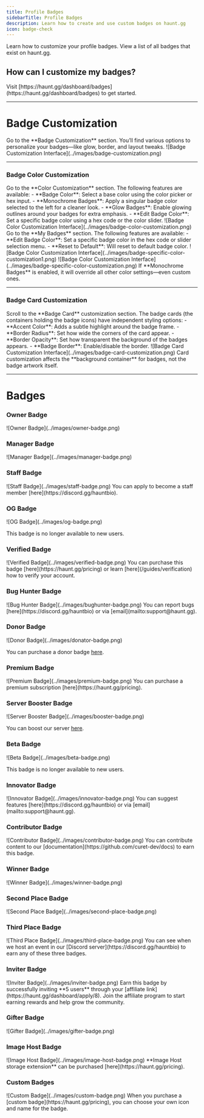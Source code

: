 ```yaml
---
title: Profile Badges
sidebarTitle: Profile Badges
description: Learn how to create and use custom badges on haunt.gg
icon: badge-check
---
```


<div className="mobile-only">
<Card title="Customize Badges" icon="circle-1" href="../customization/badges#badge-customization" horizontal>
Learn how to customize your profile badges.
</Card>

<Card title="Badges" icon="circle-2" href="../customization/badges#badges" horizontal>
View a list of all badges that exist on haunt.gg.
</Card>
</div>

## How can I customize my badges?

<Steps>
  <Step title="Open the Badge Settings Page">
    Visit [https://haunt.gg/dashboard/badges](https://haunt.gg/dashboard/badges)
    to get started.
  </Step>
</Steps>

---

# Badge Customization

<Steps>
  <Step title="Open the Section">
    Go to the **Badge Customization** section.
  </Step>
  <Step title="Start Customizing">
    You’ll find various options to personalize your badges—like glow, border,
    and layout tweaks.
  </Step>
</Steps>

<Frame>
  ![Badge Customization Interface](../images/badge-customization.png)
</Frame>

---

### Badge Color Customization

<Steps>
  <Step title="Open the Color Settings">
    Go to the **Color Customization** section.
  </Step>
  <Step title="Explore the Options">
    The following features are available:
    - **Badge Color**: Select a base color using the color picker or hex input.
    - **Monochrome Badges**: Apply a singular badge color selected to the left for a cleaner look.
    - **Glow Badges**: Enable glowing outlines around your badges for extra emphasis.
    - **Edit Badge Color**: Set a specific badge color using a hex code or the color slider.
  </Step>
</Steps>

<Frame>
  ![Badge Color Customization
  Interface](../images/badge-color-customization.png)
</Frame>

<Steps>
  <Step title="Open Badge Settings">Go to the **My Badges** section.</Step>
  <Step title="Explore the Options">
    The following features are available: - **Edit Badge Color**: Set a specific
    badge color in the hex code or slider selection menu. - **Reset to
    Default**: Will reset to default badge color.
  </Step>
</Steps>

<Frame>
  ![Badge Color Customization
  Interface](../images/badge-specific-color-customization1.png)
</Frame>
<Frame>
  ![Badge Color Customization
  Interface](../images/badge-specific-color-customization.png)
</Frame>

<Note>
  If **Monochrome Badges** is enabled, it will override all other color
  settings—even custom ones.
</Note>

---

### Badge Card Customization

<Steps>
  <Step title="Access the Card Settings">
    Scroll to the **Badge Card** customization section.
  </Step>
  <Step title="Adjust Card-Specific Visuals">
    The badge cards (the containers holding the badge icons) have independent
    styling options: - **Accent Color**: Adds a subtle highlight around the
    badge frame. - **Border Radius**: Set how wide the corners of the card
    appear. - **Border Opacity**: Set how transparent the background of the
    badges appears. - **Badge Border**: Enable/disable the border.
  </Step>
</Steps>

<Frame>
  ![Badge Card Customization Interface](../images/badge-card-customization.png)
</Frame>

<Note>
  Card customization affects the **background container** for badges, not the
  badge artwork itself.
</Note>

--- 

# Badges

### Owner Badge

<Frame caption="The owner badge is a badge that is given to the owner of haunt.gg.">
  ![Owner Badge](../images/owner-badge.png)
</Frame>

### Manager Badge

<Frame caption="The manager badge is a badge that is given to the manager of haunt.gg.">
  ![Manager Badge](../images/manager-badge.png)
</Frame>

### Staff Badge

<Frame caption="The staff badge is a badge that is given to the staff of haunt.gg.">
  ![Staff Badge](../images/staff-badge.png)
</Frame>

<Note>
  You can apply to become a staff member [here](https://discord.gg/hauntbio).
</Note>

### OG Badge

<Frame caption="The OG badge is a badge that is given to the original members of haunt.gg.">
  ![OG Badge](../images/og-badge.png)
</Frame>

<Note>This badge is no longer available to new users.</Note>

### Verified Badge

<Frame caption="The verified badge is a badge that is given to users who have been verified by haunt.gg.">
  ![Verified Badge](../images/verified-badge.png)
</Frame>

<Note>
  You can purchase this badge [here](https://haunt.gg/pricing) or learn
  [here](/guides/verification) how to verify your account.
</Note>

### Bug Hunter Badge

<Frame caption="The bug hunter badge is a badge that is given to users who have reported bugs to haunt.gg.">
  ![Bug Hunter Badge](../images/bughunter-badge.png)
</Frame>

<Note>
  You can report bugs [here](https://discord.gg/hauntbio) or via
  [email](mailto:support@haunt.gg).
</Note>

### Donor Badge

<Frame caption="The donor badge is a badge that is given to users who have [donated](https://haunt.gg/pricing) to haunt.gg.">
  ![Donor Badge](../images/donator-badge.png)
</Frame>

<Note>You can purchase a donor badge [here](https://haunt.gg/pricing).</Note>

### Premium Badge

<Frame caption="The premium badge is a badge that is given to users who have a [premium subscription](https://haunt.gg/pricing).">
  ![Premium Badge](../images/premium-badge.png)
</Frame>

<Note>
  You can purchase a premium subscription [here](https://haunt.gg/pricing).
</Note>

### Server Booster Badge

<Frame caption="The server booster badge is a badge that is given to users who have boosted our [server](https://discord.gg/hauntbio).">
  ![Server Booster Badge](../images/booster-badge.png)
</Frame>

<Note>You can boost our server [here](https://discord.gg/hauntbio).</Note>

### Beta Badge

<Frame caption="The beta badge is a badge that is given to users who are part of the beta testing program.">
  ![Beta Badge](../images/beta-badge.png)
</Frame>

<Note>This badge is no longer available to new users.</Note>

### Innovator Badge

<Frame caption="The innovator badge is a badge that is given to users who have suggested features to help improve our platform.">
  ![Innovator Badge](../images/innovator-badge.png)
</Frame>

<Note>
  You can suggest features [here](https://discord.gg/hauntbio) or via
  [email](mailto:support@haunt.gg).
</Note>

### Contributor Badge

<Frame caption="The contributor badge is a badge that is given to users who have contributed to our platform.">
  ![Contributor Badge](../images/contributor-badge.png)
</Frame>

<Note>
  You can contribute content to our
  [documentation](https://github.com/curet-dev/docs) to earn this badge.
</Note>

### Winner Badge

<Frame caption="The winner badge is given to users who have won an event held by haunt.">
  ![Winner Badge](../images/winner-badge.png)
</Frame>

### Second Place Badge

<Frame caption="The second place badge is given to anyone who came in second place in an event held by haunt.">
  ![Second Place Badge](../images/second-place-badge.png)
</Frame>

### Third Place Badge

<Frame caption="The third place badge is given to anyone who came in third place in an event held by haunt.">
  ![Third Place Badge](../images/third-place-badge.png)
</Frame>

<Note>
  You can see when we host an event in our [Discord server](https://discord.gg/hauntbio) to earn any of these three badges.
</Note>

### Inviter Badge

<Frame caption="The inviter badge is awarded to users who refer 5 new members to haunt.gg using their affiliate link.">
  ![Inviter Badge](../images/inviter-badge.png)
</Frame>

<Note>
  Earn this badge by successfully inviting **5 users** through your [affiliate
  link](https://haunt.gg/dashboard/apply/8). Join the affiliate program to start
  earning rewards and help grow the community.
</Note>

### Gifter Badge

<Frame caption="Earned by gifting any product to another user.">
  ![Gifter Badge](../images/gifter-badge.png)
</Frame>

### Image Host Badge

<Frame caption="Earned by purchasing the Image Host storage extension">
  ![Image Host Badge](../images/image-host-badge.png)
</Frame>

<Note>
  **Image Host storage extension** can be purchased [here](https://haunt.gg/pricing).
</Note>

### Custom Badges

<Frame caption="The custom badge is a badge that is given to users who have purchased a custom badge.">
  ![Custom Badge](../images/custom-badge.png)
</Frame>

<Note>
  When you purchase a [custom badge](https://haunt.gg/pricing), you can choose
  your own icon and name for the badge.
</Note>
